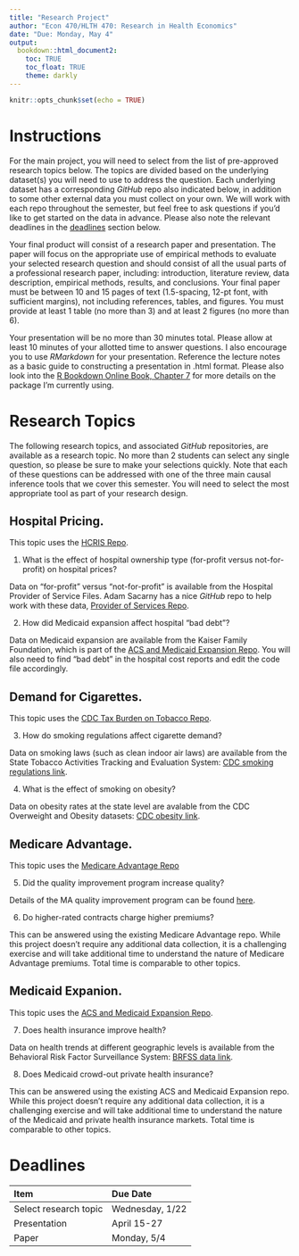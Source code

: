 ```yaml
---
title: "Research Project"
author: "Econ 470/HLTH 470: Research in Health Economics"
date: "Due: Monday, May 4"
output: 
  bookdown::html_document2:
    toc: TRUE
    toc_float: TRUE
    theme: darkly
---
```


```r
knitr::opts_chunk$set(echo = TRUE)

```

# Instructions
For the main project, you will need to select from the list of pre-approved research topics below. The topics are divided based on the underlying dataset(s) you will need to use to address the question. Each underlying dataset has a corresponding *GitHub* repo also indicated below, in addition to some other external data you must collect on your own. We will work with each repo throughout the semester, but feel free to ask questions if you'd like to get started on the data in advance. Please also note the relevant deadlines in the [deadlines](#deadlines) section below.

Your final product will consist of a research paper and presentation. The paper will focus on the appropriate use of empirical methods to evaluate your selected research question and should consist of all the usual parts of a professional research paper, including: introduction, literature review, data description, empirical methods, results, and conclusions. Your final paper must be between 10 and 15 pages of text (1.5-spacing, 12-pt font, with sufficient margins), not including references, tables, and figures. You must provide at least 1 table (no more than 3) and at least 2 figures (no more than 6).

Your presentation will be no more than 30 minutes total. Please allow at least 10 minutes of your allotted time to answer questions. I also encourage you to use *RMarkdown* for your presentation. Reference the lecture notes as a basic guide to constructing a presentation in .html format. Please also look into the [R Bookdown Online Book, Chapter 7](https://bookdown.org/yihui/rmarkdown/xaringan.html) for more details on the package I'm currently using.

# Research Topics
The following research topics, and associated *GitHub* repositories, are available as a research topic. No more than 2 students can select any single question, so please be sure to make your selections quickly. Note that each of these questions can be addressed with one of the three main causal inference tools that we cover this semester. You will need to select the most appropriate tool as part of your research design.

## Hospital Pricing. 
This topic uses the [HCRIS Repo](https://github.com/imccart/HCRIS).

1. What is the effect of hospital ownership type (for-profit versus not-for-profit) on hospital prices? 

Data on "for-profit" versus "not-for-profit" is available from the Hospital Provider of Service Files. Adam Sacarny has a nice *GitHub* repo to help work with these data, [Provider of Services Repo](https://github.com/asacarny/provider-of-services).
 
2. How did Medicaid expansion affect hospital "bad debt"?

Data on Medicaid expansion are available from the Kaiser Family Foundation, which is part of the [ACS and Medicaid Expansion Repo](https://github.com/imccart/Insurance-Access). You will also need to find "bad debt" in the hospital cost reports and edit the code file accordingly.


## Demand for Cigarettes. 
This topic uses the [CDC Tax Burden on Tobacco Repo](https://github.com/imccart/CDC-Tobacco).

3. How do smoking regulations affect cigarette demand?

Data on smoking laws (such as clean indoor air laws) are available from the State Tobacco Activities Tracking and Evaluation System: [CDC smoking regulations link](https://www.cdc.gov/statesystem/index.html).

4. What is the effect of smoking on obesity?

Data on obesity rates at the state level are avalable from the CDC Overweight and Obesity datasets: [CDC obesity link](https://www.cdc.gov/obesity/data/index.html).


## Medicare Advantage. 
This topic uses the [Medicare Advantage Repo](https://github.com/imccart/Medicare-Advantage)

5. Did the quality improvement program increase quality?

Details of the MA quality improvement program can be found [here](https://www.gao.gov/assets/590/589473.pdf).

6. Do higher-rated contracts charge higher premiums?

This can be answered using the existing Medicare Advantage repo. While this project doesn't require any additional data collection, it is a challenging exercise and will take additional time to understand the nature of Medicare Advantage premiums. Total time is comparable to other topics.

## Medicaid Expanion. 
This topic uses the [ACS and Medicaid Expansion Repo](https://github.com/imccart/Insurance-Access).

7. Does health insurance improve health?

Data on health trends at different geographic levels is available from the Behavioral Risk Factor Surveillance System: [BRFSS data link](https://www.cdc.gov/brfss/data_tools.htm).

8. Does Medicaid crowd-out private health insurance?

This can be answered using the existing ACS and Medicaid Expansion repo. While this project doesn't require any additional data collection, it is a challenging exercise and will take additional time to understand the nature of the Medicaid and private health insurance markets. Total time is comparable to other topics.

# Deadlines

| Item                           | Due Date        |
|:-------------------------------|:----------------|
| Select research topic          | Wednesday, 1/22 |
| Presentation  						     | April 15-27     |
| Paper                          | Monday, 5/4     |


